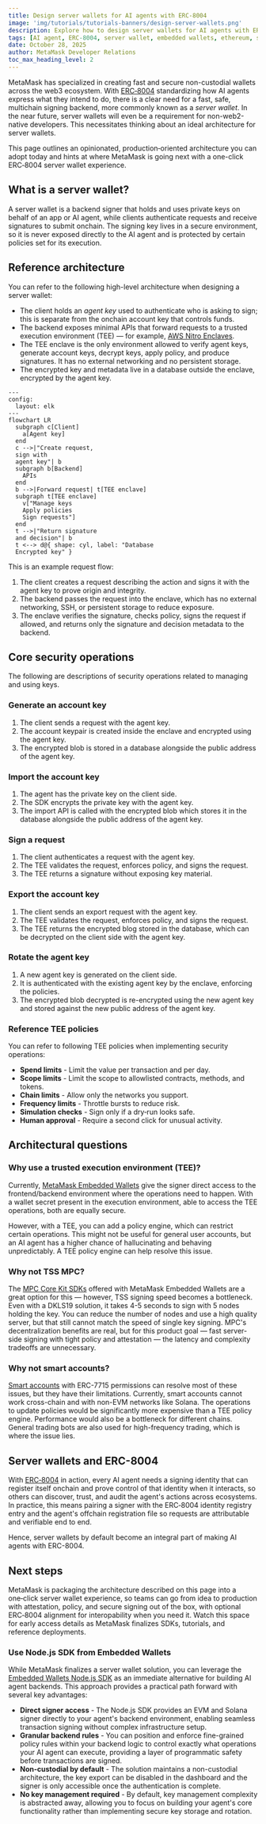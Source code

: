 ```yaml
---
title: Design server wallets for AI agents with ERC-8004
image: 'img/tutorials/tutorials-banners/design-server-wallets.png'
description: Explore how to design server wallets for AI agents with ERC-8004.
tags: [AI agent, ERC-8004, server wallet, embedded wallets, ethereum, solana, node.js]
date: October 28, 2025
author: MetaMask Developer Relations
toc_max_heading_level: 2
---
```


MetaMask has specialized in creating fast and secure non-custodial wallets across the web3 ecosystem.
With [ERC‑8004](https://eips.ethereum.org/EIPS/eip-8004) standardizing how AI agents express what they intend to do, there is a clear need for a fast, safe, multichain signing backend, more commonly known as a *server wallet*.
In the near future, server wallets will even be a requirement for non-web2-native developers.
This necessitates thinking about an ideal architecture for server wallets.

This page outlines an opinionated, production‑oriented architecture you can adopt today and hints at where MetaMask is going next with a one-click ERC‑8004 server wallet experience.

## What is a server wallet?

A server wallet is a backend signer that holds and uses private keys on behalf of an app or AI agent, while clients authenticate requests and receive signatures to submit onchain.
The signing key lives in a secure environment, so it is never exposed directly to the AI agent and is protected by certain policies set for its execution.

## Reference architecture

You can refer to the following high-level architecture when designing a server wallet:

- The client holds an *agent key* used to authenticate who is asking to sign; this is separate from the onchain account key that controls funds.​
- The backend exposes minimal APIs that forward requests to a trusted execution environment (TEE) — for example, [AWS Nitro Enclaves](https://aws.amazon.com/ec2/nitro/nitro-enclaves/).
- The TEE enclave is the only environment allowed to verify agent keys, generate account keys, decrypt keys, apply policy, and produce signatures.
  It has no external networking and no persistent storage.
- The encrypted key and metadata live in a database outside the enclave, encrypted by the agent key.

<p align="center">

```mermaid
---
config:
  layout: elk
---
flowchart LR
  subgraph c[Client]
    a[Agent key]
  end
  c -->|"Create request,
  sign with
  agent key"| b
  subgraph b[Backend]
    APIs
  end
  b -->|Forward request| t[TEE enclave]
  subgraph t[TEE enclave]
    v["Manage keys
    Apply policies
    Sign requests"]
  end
  t -->|"Return signature
  and decision"| b
  t <--> d@{ shape: cyl, label: "Database
  Encrypted key" }
```

</p>

This is an example request flow:

1. The client creates a request describing the action and signs it with the agent key to prove origin and integrity.
2. The backend passes the request into the enclave, which has no external networking, SSH, or persistent storage to reduce exposure.
3. The enclave verifies the signature, checks policy, signs the request if allowed, and returns only the signature and decision metadata to the backend.

## Core security operations

The following are descriptions of security operations related to managing and using keys.

### Generate an account key

1. The client sends a request with the agent key.
2. The account keypair is created inside the enclave and encrypted using the agent key.
3. The encrypted blob is stored in a database alongside the public address of the agent key​.

### Import the account key

1. The agent has the private key on the client side.
2. The SDK encrypts the private key with the agent key.
3. The import API is called with the encrypted blob which stores it in the database alongside the public address of the agent key.

### Sign a request

1. The client authenticates a request with the agent key.
2. The TEE validates the request, enforces policy, and signs the request.
3. The TEE returns a signature without exposing key material.​

### Export the account key

1. The client sends an export request with the agent key.
2. The TEE validates the request, enforces policy, and signs the request.
3. The TEE returns the encrypted blog stored in the database, which can be decrypted on the client side with the agent key.​

### Rotate the agent key

1. A new agent key is generated on the client side.
2. It is authenticated with the existing agent key by the enclave, enforcing the policies.
3. The encrypted blob decrypted is re-encrypted using the new agent key and stored against the new public address of the agent key.

### Reference TEE policies

You can refer to following TEE policies when implementing security operations:

- **Spend limits** - Limit the value per transaction and per day.
- **Scope limits** - Limit the scope to allowlisted contracts, methods, and tokens.
- **Chain limits** - Allow only the networks you support.
- **Frequency limits** - Throttle bursts to reduce risk.
- **Simulation checks** - Sign only if a dry‑run looks safe.
- **Human approval** - Require a second click for unusual activity.

## Architectural questions

### Why use a trusted execution environment (TEE)?

Currently, [MetaMask Embedded Wallets](/embedded-wallets) give the signer direct access to the frontend/backend environment where the operations need to happen.
With a wallet secret present in the execution environment, able to access the TEE operations, both are equally secure.

However, with a TEE, you can add a policy engine, which can restrict certain operations.
This might not be useful for general user accounts, but an AI agent has a higher chance of hallucinating and behaving unpredictably.
A TEE policy engine can help resolve this issue.

### Why not TSS MPC?

The [MPC Core Kit SDKs](/embedded-wallets/infrastructure/mpc-architecture) offered with MetaMask Embedded Wallets are a great option for this — however, TSS signing speed becomes a bottleneck.
Even with a DKLS19 solution, it takes 4-5 seconds to sign with 5 nodes holding the key.
You can reduce the number of nodes and use a high quality server, but that still cannot match the speed of single key signing.
MPC's decentralization benefits are real, but for this product goal — fast server-side signing with tight policy and attestation — the latency and complexity tradeoffs are unnecessary.

### Why not smart accounts?

[Smart accounts](/delegation-toolkit) with ERC-7715 permissions can resolve most of these issues, but they have their limitations.
Currently, smart accounts cannot work cross-chain and with non-EVM networks like Solana.
The operations to update policies would be significantly more expensive than a TEE policy engine.
Performance would also be a bottleneck for different chains.
General trading bots are also used for high-frequency trading, which is where the issue lies.

## Server wallets and ERC-8004

With [ERC‑8004](https://eips.ethereum.org/EIPS/eip-8004) in action, every AI agent needs a signing identity that can register itself onchain and prove control of that identity when it interacts, so others can discover, trust, and audit the agent's actions across ecosystems.
In practice, this means pairing a signer with the ERC‑8004 identity registry entry and the agent's offchain registration file so requests are attributable and verifiable end to end.

Hence, server wallets by default become an integral part of making AI agents with ERC-8004.

## Next steps

MetaMask is packaging the architecture described on this page into a one‑click server wallet experience, so teams can go from idea to production with attestation, policy, and secure signing out of the box, with optional ERC‑8004 alignment for interopability when you need it.
Watch this space for early access details as MetaMask finalizes SDKs, tutorials, and reference deployments.

### Use Node.js SDK from Embedded Wallets

While MetaMask finalizes a server wallet solution, you can leverage the [Embedded Wallets Node.js SDK](/embedded-wallets/sdk/node) as an immediate alternative for building AI agent backends.
This approach provides a practical path forward with several key advantages:

- **Direct signer access** - The Node.js SDK provides an EVM and Solana signer directly to your agent's backend environment, enabling seamless transaction signing without complex infrastructure setup.
- **Granular backend rules** - You can position and enforce fine-grained policy rules within your backend logic to control exactly what operations your AI agent can execute, providing a layer of programmatic safety before transactions are signed.
- **Non-custodial by default** - The solution maintains a non-custodial architecture, the key export can be disabled in the dashboard and the signer is only accessible once the authentication is complete.
- **No key management required** - By default, key management complexity is abstracted away, allowing you to focus on building your agent's core functionality rather than implementing secure key storage and rotation.
